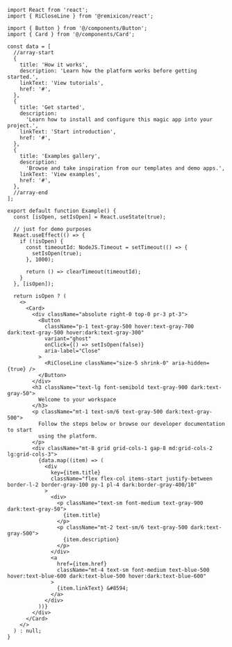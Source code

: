 ````tsx
import React from 'react';
import { RiCloseLine } from '@remixicon/react';

import { Button } from '@/components/Button';
import { Card } from '@/components/Card';

const data = [
  //array-start
  {
    title: 'How it works',
    description: 'Learn how the platform works before getting started.',
    linkText: 'View tutorials',
    href: '#',
  },
  {
    title: 'Get started',
    description:
      'Learn how to install and configure this magic app into your project.',
    linkText: 'Start introduction',
    href: '#',
  },
  {
    title: 'Examples gallery',
    description:
      'Browse and take inspiration from our templates and demo apps.',
    linkText: 'View examples',
    href: '#',
  },
  //array-end
];

export default function Example() {
  const [isOpen, setIsOpen] = React.useState(true);

  // just for demo purposes
  React.useEffect(() => {
    if (!isOpen) {
      const timeoutId: NodeJS.Timeout = setTimeout(() => {
        setIsOpen(true);
      }, 1000);

      return () => clearTimeout(timeoutId);
    }
  }, [isOpen]);

  return isOpen ? (
    <>
      <Card>
        <div className="absolute right-0 top-0 pr-3 pt-3">
          <Button
            className="p-1 text-gray-500 hover:text-gray-700 dark:text-gray-500 hover:dark:text-gray-300"
            variant="ghost"
            onClick={() => setIsOpen(false)}
            aria-label="Close"
          >
            <RiCloseLine className="size-5 shrink-0" aria-hidden={true} />
          </Button>
        </div>
        <h3 className="text-lg font-semibold text-gray-900 dark:text-gray-50">
          Welcome to your workspace
        </h3>
        <p className="mt-1 text-sm/6 text-gray-500 dark:text-gray-500">
          Follow the steps below or browse our developer documentation to start
          using the platform.
        </p>
        <div className="mt-8 grid grid-cols-1 gap-8 md:grid-cols-2 lg:grid-cols-3">
          {data.map((item) => (
            <div
              key={item.title}
              className="flex flex-col items-start justify-between border-l-2 border-gray-100 py-1 pl-4 dark:border-gray-400/10"
            >
              <div>
                <p className="text-sm font-medium text-gray-900 dark:text-gray-50">
                  {item.title}
                </p>
                <p className="mt-2 text-sm/6 text-gray-500 dark:text-gray-500">
                  {item.description}
                </p>
              </div>
              <a
                href={item.href}
                className="mt-4 text-sm font-medium text-blue-500 hover:text-blue-600 dark:text-blue-500 hover:dark:text-blue-600"
              >
                {item.linkText} &#8594;
              </a>
            </div>
          ))}
        </div>
      </Card>
    </>
  ) : null;
}

````